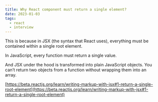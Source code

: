 ```yaml
---
title: Why React component must return a single element?
date: 2023-01-03
tags:
  - react
  - interview
---
```

This is because in JSX (the syntax that React uses), everything must be contained within a single root element.

In JavaScript, every function must return a single value.

And JSX under the hood is transformed into plain JavaScript objects. You can’t return two objects from a function without wrapping them into an array.

[https://beta.reactjs.org/learn/writing-markup-with-jsx#1-return-a-single-root-element](https://beta.reactjs.org/learn/writing-markup-with-jsx#1-return-a-single-root-element)